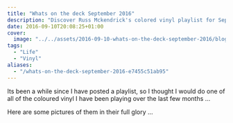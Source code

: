 ```yaml
---
title: "Whats on the deck September 2016"
description: "Discover Russ Mckendrick's colored vinyl playlist for September 2016. Explore the vibrant records played over the past months."
date: 2016-09-10T20:08:25+01:00
cover:
  image: "../../assets/2016-09-10-whats-on-the-deck-september-2016/blog-cover-2016-09-10-whats-on-the-deck-september-2016.png"
tags:
  - "Life"
  - "Vinyl"
aliases:
  - "/whats-on-the-deck-september-2016-e7455c51ab95"
---
```


Its been a while since I have posted a playlist, so I thought I would do one of all of the coloured vinyl I have been playing over the last few months …

Here are some pictures of them in their full glory …
